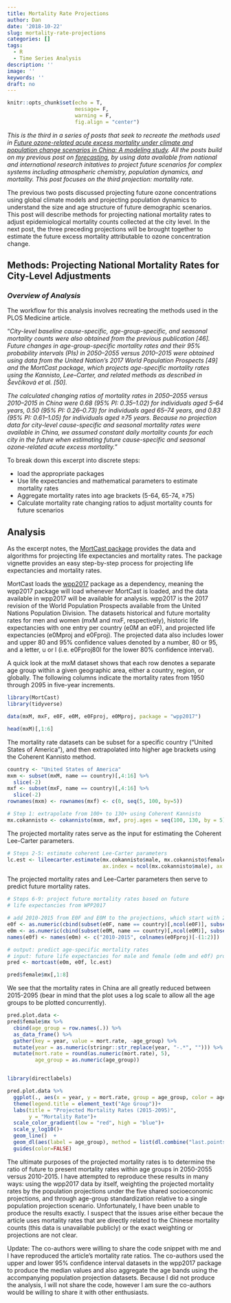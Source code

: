 ```yaml
---
title: Mortality Rate Projections
author: Dan
date: '2018-10-22'
slug: mortality-rate-projections
categories: []
tags:
  - R
  - Time Series Analysis
description: ''
image: ''
keywords: ''
draft: no
---
```


```r
knitr::opts_chunk$set(echo = T,
                      message= F, 
                      warning = F,
                      fig.align = "center")
```

*This is the third in a series of posts that seek to recreate the methods used in [Future ozone-related acute excess mortality under climate and population change scenarios in China: A modeling study](https://journals.plos.org/plosmedicine/article?id=10.1371/journal.pmed.1002598#sec014). All the posts build on my previous post on [forecasting](https://danbernstein.netlify.com/post/learning-forecasting/), by using data available from national and international research initatives to project future scenarios for complex systems including atmospheric chemistry, population dynamics, and mortality. This post focuses on the third projection: mortality rate.*

The previous two posts discussed projecting future ozone concentrations using global climate models and projecting population dynamics to understand the size and age structure of future demographic scenarios. This post will describe methods for projecting national mortality rates to adjust epidemiological mortality counts collected at the city level. In the next post, the three preceding projections will be brought together to estimate the future excess mortality attributable to ozone concentration change.

## Methods: Projecting National Mortality Rates for City-Level Adjustments

### *Overview of Analysis*

The workflow for this analysis involves recreating the methods used in the PLOS Medicine article.

"*City-level baseline cause-specific, age-group-specific, and seasonal mortality counts were also obtained from the previous publication [46]. Future changes in age-group-specific mortality rates and their 95% probability intervals (PIs) in 2050–2055 versus 2010–2015 were obtained using data from the United Nation’s 2017 World Population Prospects [49] and the MortCast package, which projects age-specific mortality rates using the Kannisto, Lee–Carter, and related methods as described in Ševčíková et al. [50].*

*The calculated changing ratios of mortality rates in 2050–2055 versus 2010–2015 in China were 0.68 (95% PI: 0.35–1.02) for individuals aged 5–64 years, 0.50 (95% PI: 0.26–0.73) for individuals aged 65–74 years, and 0.83 (95% PI: 0.61–1.05) for individuals aged ≥75 years. Because no projection data for city-level cause-specific and seasonal mortality rates were available in China, we assumed constant daily mortality counts for each city in the future when estimating future cause-specific and seasonal ozone-related acute excess mortality.*"

To break down this excerpt into discrete steps:

* load the appropriate packages
* Use life expectancies and mathematical parameters to estimate mortality rates
* Aggregate mortality rates into age brackets (5-64, 65-74, ≥75)
* Calculate mortality rate changing ratios to adjust mortality counts for future scenarios

## Analysis 

As the excerpt notes, the [MortCast package](https://cran.r-project.org/web/packages/MortCast/MortCast.pdf) provides the data and algorithms for projecting life expectancies and mortality rates. The package vignette provides an easy step-by-step process for projecting life expectancies and mortality rates.

MortCast loads the [wpp2017](https://cran.r-project.org/web/packages/wpp2017/wpp2017.pdf) package as a dependency, meaning the wpp2017 package will load whenever MortCast is loaded, and the data available in wpp2017 will be available for analysis. wpp2017 is the 2017 revision of the World Population Prospects available from the United Nations Population Division. The datasets historical and future mortality rates for men and women (mxM and mxF, respectively), historic life expectancies with one entry per country (e0M an e0F), and projected life expectancies (e0Mproj and e0Fproj). The projected data also includes lower and upper 80 and 95% confidence values denoted by a number, 80 or 95, and a letter, u or l (i.e. e0Fproj80l for the lower 80% confidence interval). 

A quick look at the mxM dataset shows that each row denotes a separate age group within a given geographic area, either a country, region, or globally. The following columns indicate the mortality rates from 1950 through 2095 in five-year increments.

```r
library(MortCast)
library(tidyverse)

data(mxM, mxF, e0F, e0M, e0Fproj, e0Mproj, package = "wpp2017")

head(mxM)[,1:6]
```

The mortality rate datasets can be subset for a specific country ("United States of America"), and then extrapolated into higher age brackets using the Coherent Kannisto method. 

```r
country <- "United States of America"
mxm <- subset(mxM, name == country)[,4:16] %>% 
  slice(-2)
mxf <- subset(mxF, name == country)[,4:16] %>% 
  slice(-2)
rownames(mxm) <- rownames(mxf) <- c(0, seq(5, 100, by=5))
```

```r
# Step 1: extrapolate from 100+ to 130+ using Coherent Kannisto
mx.cokannisto <- cokannisto(mxm, mxf, proj.ages = seq(100, 130, by = 5))
```

The projected mortality rates serve as the input for estimating the Coherent Lee-Carter parameters. 

```r
# Steps 2-5: estimate coherent Lee-Carter parameters
lc.est <- lileecarter.estimate(mx.cokannisto$male, mx.cokannisto$female, 
                               ax.index = ncol(mx.cokannisto$male), ax.smooth = TRUE)


```

The projected mortality rates and Lee-Carter parameters then serve to predict future mortality rates. 

```r
# Steps 6-9: project future mortality rates based on future 
# life expectancies from WPP2017

# add 2010-2015 from E0F and E0M to the projections, which start with 2015-2020
e0f <- as.numeric(cbind(subset(e0F, name == country)[,ncol(e0F)], subset(e0Fproj, name == country)[-(1:2)]))
e0m <- as.numeric(cbind(subset(e0M, name == country)[,ncol(e0M)], subset(e0Mproj, name == country)[-(1:2)]))
names(e0f) <- names(e0m) <- c("2010-2015", colnames(e0Fproj)[-(1:2)])

# output: predict age-specific mortality rates
# input: future life expectancies for male and female (e0m and e0f) projected using CR Lee-Carter parameters
pred <- mortcast(e0m, e0f, lc.est) 

pred$female$mx[,1:8]
```

We see that the mortality rates in China are all greatly reduced between 2015-2095 (bear in mind that the plot uses a log scale to allow all the age groups to be plotted concurrently).
```r
pred.plot.data <- 
pred$female$mx %>% 
  cbind(age_group = row.names(.)) %>% 
  as_data_frame() %>% 
  gather(key = year, value = mort.rate, -age_group) %>% 
  mutate(year = as.numeric(stringr::str_replace(year, "-.*", ""))) %>% 
  mutate(mort.rate = round(as.numeric(mort.rate), 5),
         age_group = as.numeric(age_group)) 


library(directlabels)

pred.plot.data %>% 
  ggplot(., aes(x = year, y = mort.rate, group = age_group, color = age_group)) +
  theme(legend.title = element_text("Age Group"))+
  labs(title = "Projected Mortality Rates (2015-2095)",
       y = "Mortality Rate")+
  scale_color_gradient(low = "red", high = "blue")+
  scale_y_log10()+
  geom_line()  +
  geom_dl(aes(label = age_group), method = list(dl.combine("last.points"), cex = 0.8)) +
  guides(color=FALSE)

```


The ultimate purposes of the projected mortality rates is to determine the ratio of future to present mortality rates within age groups in 2050-2055 versus 2010-2015. I have attempted to reproduce these results in many ways: using the wpp2017 data by itself, weighting the projected mortality rates by the population projections under the five shared socioeconomic projections, and through age-group standardization relative to a single population projection scenario. Unfortunately, I have been unable to produce the results exactly. I suspect that the issues arise either becaue the article uses mortality rates that are directly related to the Chinese mortality counts (this data is unavailable publicly) or the exact weighting or projections are not clear. 

Update: The co-authors were willing to share the code snippet with me and I have reproduced the article's mortality rate ratios. The co-authors used the upper and lower 95% confidence interval datasets in the wpp2017 package to produce the median values and also aggregate the age bands using the accompanying population projection datasets. Because I did not produce the analysis, I will not share the code, however I am sure the co-authors would be willing to share it with other enthusiasts.
















